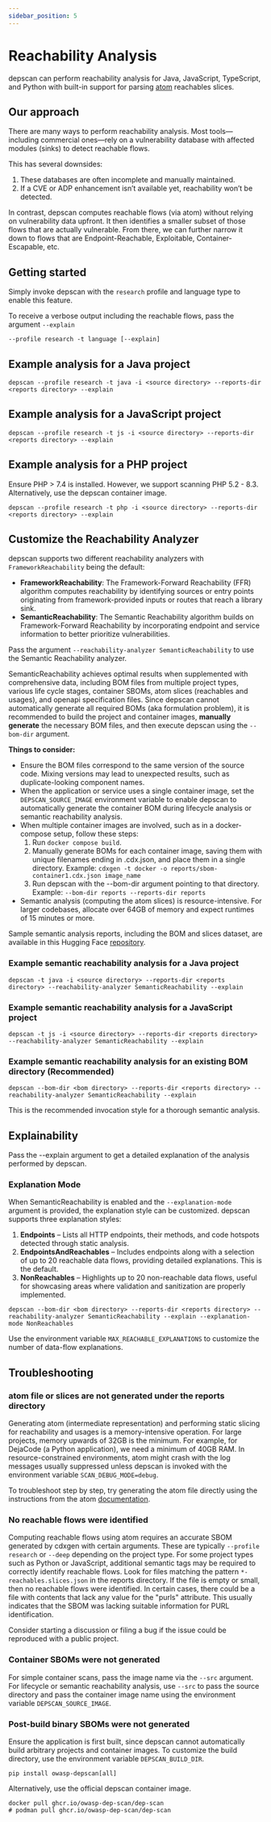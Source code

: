 ```yaml
---
sidebar_position: 5
---
```


# Reachability Analysis

depscan can perform reachability analysis for Java, JavaScript, TypeScript, and Python with built-in support for parsing [atom](https://github.com/AppThreat/atom) reachables slices.

## Our approach

There are many ways to perform reachability analysis. Most tools—including commercial ones—rely on a vulnerability database with affected modules (sinks) to detect reachable flows.

This has several downsides:

1. These databases are often incomplete and manually maintained.
2. If a CVE or ADP enhancement isn’t available yet, reachability won’t be detected.

In contrast, depscan computes reachable flows (via atom) without relying on vulnerability data upfront. It then identifies a smaller subset of those flows that are actually vulnerable. From there, we can further narrow it down to flows that are Endpoint-Reachable, Exploitable, Container-Escapable, etc.

## Getting started

Simply invoke depscan with the `research` profile and language type to enable this feature.

To receive a verbose output including the reachable flows, pass the argument `--explain`

```shell
--profile research -t language [--explain]
```

## Example analysis for a Java project

```shell
depscan --profile research -t java -i <source directory> --reports-dir <reports directory> --explain
```

## Example analysis for a JavaScript project

```shell
depscan --profile research -t js -i <source directory> --reports-dir <reports directory> --explain
```

## Example analysis for a PHP project

Ensure PHP > 7.4 is installed. However, we support scanning PHP 5.2 - 8.3. Alternatively, use the depscan container image.

```shell
depscan --profile research -t php -i <source directory> --reports-dir <reports directory> --explain
```

## Customize the Reachability Analyzer

depscan supports two different reachability analyzers with `FrameworkReachability` being the default:

- **FrameworkReachability**: The Framework-Forward Reachability (FFR) algorithm computes reachability by identifying sources or entry points originating from framework-provided inputs or routes that reach a library sink.
- **SemanticReachability**: The Semantic Reachability algorithm builds on Framework-Forward Reachability by incorporating endpoint and service information to better prioritize vulnerabilities.

Pass the argument `--reachability-analyzer SemanticReachability` to use the Semantic Reachability analyzer.

SemanticReachability achieves optimal results when supplemented with comprehensive data, including BOM files from multiple project types, various life cycle stages, container SBOMs, atom slices (reachables and usages), and openapi specification files. Since depscan cannot automatically generate all required BOMs (aka formulation problem), it is recommended to build the project and container images, **manually generate** the necessary BOM files, and then execute depscan using the `--bom-dir` argument.

**Things to consider:**

- Ensure the BOM files correspond to the same version of the source code. Mixing versions may lead to unexpected results, such as duplicate-looking component names.
- When the application or service uses a single container image, set the `DEPSCAN_SOURCE_IMAGE` environment variable to enable depscan to automatically generate the container BOM during lifecycle analysis or semantic reachability analysis.
- When multiple container images are involved, such as in a docker-compose setup, follow these steps:
	1.	Run `docker compose build`.
	2.	Manually generate BOMs for each container image, saving them with unique filenames ending in .cdx.json, and place them in a single directory. Example: `cdxgen -t docker -o reports/sbom-container1.cdx.json image_name`
	3.	Run depscan with the --bom-dir argument pointing to that directory. Example: `--bom-dir reports --reports-dir reports`
- Semantic analysis (computing the atom slices) is resource-intensive. For larger codebases, allocate over 64GB of memory and expect runtimes of 15 minutes or more.

Sample semantic analysis reports, including the BOM and slices dataset, are available in this Hugging Face [repository](https://huggingface.co/datasets/AppThreat/ukaina/tree/main).

### Example semantic reachability analysis for a Java project

```shell
depscan -t java -i <source directory> --reports-dir <reports directory> --reachability-analyzer SemanticReachability --explain
```

### Example semantic reachability analysis for a JavaScript project

```shell
depscan -t js -i <source directory> --reports-dir <reports directory> --reachability-analyzer SemanticReachability --explain
```

### Example semantic reachability analysis for an existing BOM directory (Recommended)

```shell
depscan --bom-dir <bom directory> --reports-dir <reports directory> --reachability-analyzer SemanticReachability --explain
```

This is the recommended invocation style for a thorough semantic analysis.

## Explainability

Pass the --explain argument to get a detailed explanation of the analysis performed by depscan.

### Explanation Mode

When SemanticReachability is enabled and the `--explanation-mode` argument is provided, the explanation style can be customized. depscan supports three explanation styles:

1.	**Endpoints** – Lists all HTTP endpoints, their methods, and code hotspots detected through static analysis.
2.	**EndpointsAndReachables** – Includes endpoints along with a selection of up to 20 reachable data flows, providing detailed explanations. This is the default.
3.	**NonReachables** – Highlights up to 20 non-reachable data flows, useful for showcasing areas where validation and sanitization are properly implemented.

```shell
depscan --bom-dir <bom directory> --reports-dir <reports directory> --reachability-analyzer SemanticReachability --explain --explanation-mode NonReachables
```

Use the environment variable `MAX_REACHABLE_EXPLANATIONS` to customize the number of data-flow explanations.

## Troubleshooting

### atom file or slices are not generated under the reports directory

Generating atom (intermediate representation) and performing static slicing for reachability and usages is a memory-intensive operation. For large projects, memory upwards of 32GB is the minimum. For example, for DejaCode (a Python application), we need a minimum of 40GB RAM. In resource-constrained environments, atom might crash with the log messages usually suppressed unless depscan is invoked with the environment variable `SCAN_DEBUG_MODE=debug`.

To troubleshoot step by step, try generating the atom file directly using the instructions from the atom [documentation](https://atom-docs.appthreat.dev/).

### No reachable flows were identified

Computing reachable flows using atom requires an accurate SBOM generated by cdxgen with certain arguments. These are typically `--profile research` or `--deep` depending on the project type. For some project types such as Python or JavaScript, additional semantic tags may be required to correctly identify reachable flows. Look for files matching the pattern `*-reachables.slices.json` in the reports directory. If the file is empty or small, then no reachable flows were identified. In certain cases, there could be a file with contents that lack any value for the "purls" attribute. This usually indicates that the SBOM was lacking suitable information for PURL identification.

Consider starting a discussion or filing a bug if the issue could be reproduced with a public project.

### Container SBOMs were not generated

For simple container scans, pass the image name via the `--src` argument. For lifecycle or semantic reachability analysis, use `--src` to pass the source directory and pass the container image name using the environment variable `DEPSCAN_SOURCE_IMAGE`.

### Post-build binary SBOMs were not generated

Ensure the application is first built, since depscan cannot automatically build arbitrary projects and container images. To customize the build directory, use the environment variable `DEPSCAN_BUILD_DIR`.

```shell
pip install owasp-depscan[all]
```

Alternatively, use the official depscan container image.

```shell
docker pull ghcr.io/owasp-dep-scan/dep-scan
# podman pull ghcr.io/owasp-dep-scan/dep-scan
```

